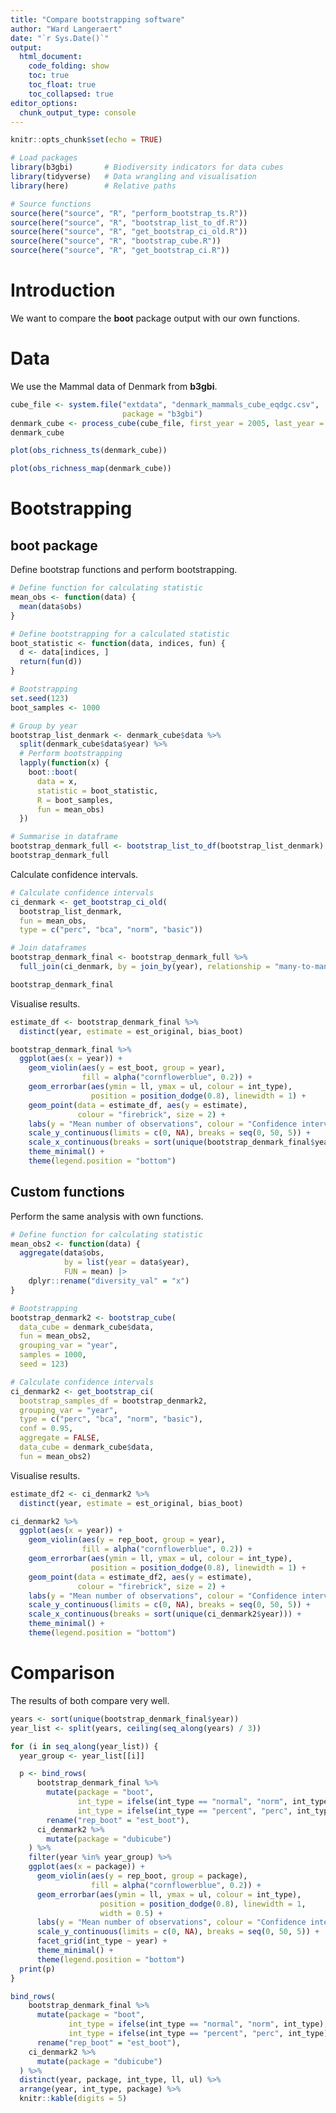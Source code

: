 ```yaml
---
title: "Compare bootstrapping software"
author: "Ward Langeraert"
date: "`r Sys.Date()`"
output:
  html_document:
    code_folding: show
    toc: true
    toc_float: true
    toc_collapsed: true
editor_options: 
  chunk_output_type: console
---
```


```r
knitr::opts_chunk$set(echo = TRUE)
```

```r
# Load packages
library(b3gbi)       # Biodiversity indicators for data cubes
library(tidyverse)   # Data wrangling and visualisation
library(here)        # Relative paths

# Source functions
source(here("source", "R", "perform_bootstrap_ts.R"))
source(here("source", "R", "bootstrap_list_to_df.R"))
source(here("source", "R", "get_bootstrap_ci_old.R"))
source(here("source", "R", "bootstrap_cube.R"))
source(here("source", "R", "get_bootstrap_ci.R"))
```

# Introduction

We want to compare the **boot** package output with our own functions.

# Data

We use the Mammal data of Denmark from **b3gbi**.

```r
cube_file <- system.file("extdata", "denmark_mammals_cube_eqdgc.csv",
                         package = "b3gbi")
denmark_cube <- process_cube(cube_file, first_year = 2005, last_year = 2013)
denmark_cube
```

```r
plot(obs_richness_ts(denmark_cube))
```

```r
plot(obs_richness_map(denmark_cube))
```

# Bootstrapping
## boot package

Define bootstrap functions and perform bootstrapping.

```r
# Define function for calculating statistic
mean_obs <- function(data) {
  mean(data$obs)
}

# Define bootstrapping for a calculated statistic
boot_statistic <- function(data, indices, fun) {
  d <- data[indices, ]
  return(fun(d))
}
```

```r
# Bootstrapping
set.seed(123)
boot_samples <- 1000

# Group by year
bootstrap_list_denmark <- denmark_cube$data %>%
  split(denmark_cube$data$year) %>%
  # Perform bootstrapping
  lapply(function(x) {
    boot::boot(
      data = x,
      statistic = boot_statistic,
      R = boot_samples,
      fun = mean_obs)
  })

# Summarise in dataframe
bootstrap_denmark_full <- bootstrap_list_to_df(bootstrap_list_denmark)
bootstrap_denmark_full
```

Calculate confidence intervals.

```r
# Calculate confidence intervals
ci_denmark <- get_bootstrap_ci_old(
  bootstrap_list_denmark,
  fun = mean_obs,
  type = c("perc", "bca", "norm", "basic"))

# Join dataframes
bootstrap_denmark_final <- bootstrap_denmark_full %>%
  full_join(ci_denmark, by = join_by(year), relationship = "many-to-many")

bootstrap_denmark_final
```

Visualise results.

```r
estimate_df <- bootstrap_denmark_final %>%
  distinct(year, estimate = est_original, bias_boot)

bootstrap_denmark_final %>%
  ggplot(aes(x = year)) +
    geom_violin(aes(y = est_boot, group = year),
                fill = alpha("cornflowerblue", 0.2)) +
    geom_errorbar(aes(ymin = ll, ymax = ul, colour = int_type),
                  position = position_dodge(0.8), linewidth = 1) +
    geom_point(data = estimate_df, aes(y = estimate),
               colour = "firebrick", size = 2) +
    labs(y = "Mean number of observations", colour = "Confidence interval") +
    scale_y_continuous(limits = c(0, NA), breaks = seq(0, 50, 5)) +
    scale_x_continuous(breaks = sort(unique(bootstrap_denmark_final$year))) +
    theme_minimal() +
    theme(legend.position = "bottom")
```

## Custom functions

Perform the same analysis with own functions.

```r
# Define function for calculating statistic
mean_obs2 <- function(data) {
  aggregate(data$obs,
            by = list(year = data$year),
            FUN = mean) |>
    dplyr::rename("diversity_val" = "x")
}

# Bootstrapping
bootstrap_denmark2 <- bootstrap_cube(
  data_cube = denmark_cube$data,
  fun = mean_obs2,
  grouping_var = "year",
  samples = 1000,
  seed = 123)

# Calculate confidence intervals
ci_denmark2 <- get_bootstrap_ci(
  bootstrap_samples_df = bootstrap_denmark2,
  grouping_var = "year",
  type = c("perc", "bca", "norm", "basic"),
  conf = 0.95,
  aggregate = FALSE,
  data_cube = denmark_cube$data,
  fun = mean_obs2)
```

Visualise results.

```r
estimate_df2 <- ci_denmark2 %>%
  distinct(year, estimate = est_original, bias_boot)

ci_denmark2 %>%
  ggplot(aes(x = year)) +
    geom_violin(aes(y = rep_boot, group = year),
                fill = alpha("cornflowerblue", 0.2)) +
    geom_errorbar(aes(ymin = ll, ymax = ul, colour = int_type),
                  position = position_dodge(0.8), linewidth = 1) +
    geom_point(data = estimate_df2, aes(y = estimate),
               colour = "firebrick", size = 2) +
    labs(y = "Mean number of observations", colour = "Confidence interval") +
    scale_y_continuous(limits = c(0, NA), breaks = seq(0, 50, 5)) +
    scale_x_continuous(breaks = sort(unique(ci_denmark2$year))) +
    theme_minimal() +
    theme(legend.position = "bottom")
```

# Comparison

The results of both compare very well.

```r
years <- sort(unique(bootstrap_denmark_final$year))
year_list <- split(years, ceiling(seq_along(years) / 3))

for (i in seq_along(year_list)) {
  year_group <- year_list[[i]]

  p <- bind_rows(
      bootstrap_denmark_final %>%
        mutate(package = "boot",
               int_type = ifelse(int_type == "normal", "norm", int_type),
               int_type = ifelse(int_type == "percent", "perc", int_type)) %>%
        rename("rep_boot" = "est_boot"),
      ci_denmark2 %>%
        mutate(package = "dubicube")
    ) %>%
    filter(year %in% year_group) %>%
    ggplot(aes(x = package)) +
      geom_violin(aes(y = rep_boot, group = package),
                  fill = alpha("cornflowerblue", 0.2)) +
      geom_errorbar(aes(ymin = ll, ymax = ul, colour = int_type),
                    position = position_dodge(0.8), linewidth = 1,
                    width = 0.5) +
      labs(y = "Mean number of observations", colour = "Confidence interval") +
      scale_y_continuous(limits = c(0, NA), breaks = seq(0, 50, 5)) +
      facet_grid(int_type ~ year) +
      theme_minimal() +
      theme(legend.position = "bottom")
  print(p)
}
```

```r
bind_rows(
    bootstrap_denmark_final %>%
      mutate(package = "boot",
             int_type = ifelse(int_type == "normal", "norm", int_type),
             int_type = ifelse(int_type == "percent", "perc", int_type)) %>%
      rename("rep_boot" = "est_boot"),
    ci_denmark2 %>%
      mutate(package = "dubicube")
  ) %>%
  distinct(year, package, int_type, ll, ul) %>%
  arrange(year, int_type, package) %>%
  knitr::kable(digits = 5)
```

